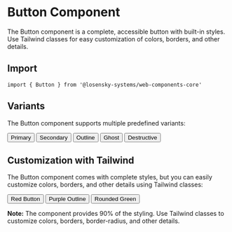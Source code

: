 # Button Component

The Button component is a complete, accessible button with built-in styles. Use Tailwind classes for easy customization of colors, borders, and other details.

## Import

```tsx
import { Button } from '@losensky-systems/web-components-core'
```

## Variants

The Button component supports multiple predefined variants:

<div style={{ display: 'flex', gap: '1rem', marginBottom: '2rem', flexWrap: 'wrap' }}>
  <Button variant="primary">Primary</Button>
  <Button variant="secondary">Secondary</Button>
  <Button variant="outline">Outline</Button>
  <Button variant="ghost">Ghost</Button>
  <Button variant="destructive">Destructive</Button>
</div>

## Customization with Tailwind

The Button component comes with complete styles, but you can easily customize colors, borders, and other details using Tailwind classes:

<div style={{ display: 'flex', gap: '1rem', marginBottom: '2rem', flexWrap: 'wrap' }}>
  <Button className="bg-cyan-500 hover:bg-cyan-600 border-cyan-500">
    Red Button
  </Button>
  <Button variant="outline" className="border-purple-500 text-purple-500">
    Purple Outline
  </Button>
  <Button className="rounded-full bg-green-500 hover:bg-green-600">
    Rounded Green
  </Button>
</div>


**Note:** The component provides 90% of the styling. Use Tailwind classes to customize colors, borders, border-radius, and other details.
